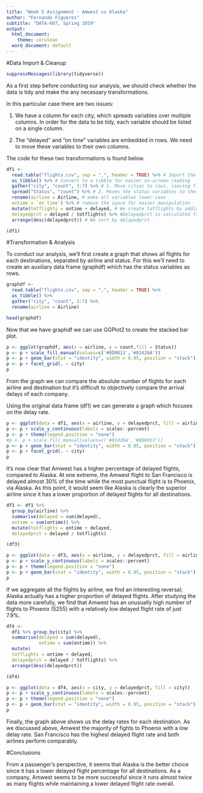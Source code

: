 ```yaml
---
title: "Week 5 Assignment - Amwest vs Alaska"
author: "Fernando Figueres"
subtitle: "DATA-607, Spring 2019"
output:
  html_document:
    theme: cerulean
  word_document: default
---
```


#Data Import & Cleanup

```r
suppressMessages(library(tidyverse))
```

As a first step before conducting our analysis, we should check whether the data is tidy and make the any necessary transformations.

In this particular case there are two issues:

  1. We have a column for each city, which spreads variables over multiple columns. In order for the data to be tidy, each variable should be listed on a single column.
  
  2. The "delayed" and "on time" variables are embedded in rows. We need to move these variables to their own columns.
  
The code for these two transformations is found below.

```r
df1 <-
  read.table("flights.csv", sep = ",", header = TRUE) %>% # Import the CSV data
  as_tibble() %>% # Convert to a tibble for easier on-screen reading
  gather("city", "count", 3:7) %>% # 1. Move cities to rows, leaving flight counts on single column
  spread("Status", "count") %>% # 2. Moves the status variables to their own columns
  rename(airline = Airline, # make all variables lower-case
  ontime = `on time`) %>% # remove the space for easier manipulation
  mutate(totflights = ontime + delayed, # We create totflights by adding ontime and delayed
  delayedprct = delayed / totflights) %>% #Delayedprct is calculated from delayed and totflights
  arrange(desc(delayedprct)) # We sort by delayedprct

(df1)
```

#Transformation & Analysis

To conduct our analysis, we'll first create a graph that shows all flights for each destinations, separated by airline and status. For this we'll need to create an auxiliary data frame (graphdf) which has the status variables as rows.

```r
graphdf <-
  read.table("flights.csv", sep = ",", header = TRUE) %>%
  as_tibble() %>%
  gather("city", "count", 3:7) %>%
  rename(airline = Airline)

head(graphdf)
```

Now that we have graphdf we can use GGPlot2 to create the stacked bar plot.

```r
p <- ggplot(graphdf, aes(x = airline, y = count,fill = Status))
p <- p + scale_fill_manual(values=c('#8D0013','#01426A'))
p <- p + geom_bar(stat = "identity", width = 0.95, position = "stack")
p <- p + facet_grid(. ~ city)
p
```

From the graph we can compare the absolute number of flights for each airline and destination but it's difficult to objectively compare the arrival delays of each company.

Using the original data frame (df1) we can generate a graph which focuses on the delay rate.

```r
p <- ggplot(data = df1, aes(x = airline, y = delayedprct, fill = airline))
p <- p + scale_y_continuous(labels = scales::percent)
p <- p + theme(legend.position = "none")
#p <- p + scale_fill_manual(values=c('#01426A','#8D0013'))
p <- p + geom_bar(stat = "identity", width = 0.95, position = "stack")
p <- p + facet_grid(. ~ city)
p
```

It's now clear that Amwest has a higher percentage of delayed flights, compared to Alaska. At one extreme, the Amwest flight to San Francisco is delayed almost 30% of the time while the most punctual flight is to Phoenix, via Alaska. As this point, it would seem like Alaska is clearly the superior airline since it has a lower proportion of delayed flights for all destinations.

```r
df3 <- df1 %>%
  group_by(airline) %>%
  summarise(delayed = sum(delayed),
  ontime = sum(ontime)) %>%
  mutate(totflights = ontime + delayed,
  delayedprct = delayed / totflights)

(df3)
```

```r
p <- ggplot(data = df3, aes(x = airline, y = delayedprct, fill = airline))
p <- p + scale_y_continuous(labels = scales::percent)
p <- p + theme(legend.position = "none")
p <- p + geom_bar(stat = "identity", width = 0.95, position = "stack")
p
```

If we aggregate all the flights by airline, we find an interesting reversal; Alaska actually has a higher proportion of delayed flights. After studying the data more carefully, we find that Amwest has an unusually high number of flights to Phoenix (5255) with a relatively low delayed flight rate of just 7.9%. 

```r
df4 <-
  df1 %>% group_by(city) %>% 
  summarise(delayed = sum(delayed),
            ontime = sum(ontime)) %>%
  mutate(
  totflights = ontime + delayed,
  delayedprct = delayed / totflights) %>% 
  arrange(desc(delayedprct))

(df4)
```


```r
p <- ggplot(data = df4, aes(x = city, y = delayedprct, fill = city))
p <- p + scale_y_continuous(labels = scales::percent)
p <- p + theme(legend.position = "none")
p <- p + geom_bar(stat = "identity", width = 0.95, position = "stack")
p
```

Finally, the graph above shows us the delay rates for each destination. As we discussed above, Amwest the majority of fights to Phoenix with a low delay rate. San Francisco has the highest delayed flight rate and both airlines perform comparably.

#Conclusions

From a passenger's perspective, it seems that Alaska is the better choice since it has a lower delayed flight percentage for all destinations. As a company, Amwest seems to be more successful since it runs almost twice as many flights while maintaining a lower delayed flight rate overall.


